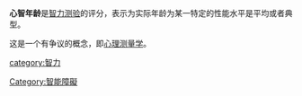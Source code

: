 {{unreferenced|time=2017-09-15T19:06:17+00:00}}
{{medical}}
'''心智年龄'''是[[智力测验|智力测验]]的评分，表示为实际年龄为某一特定的性能水平是平均或者典型。

这是一个有争议的概念，即[[心理测量学|心理测量学]]。

{{心理小作品}}

[[category:智力|category:智力]]
[[Category:智能障礙|Category:智能障礙]]